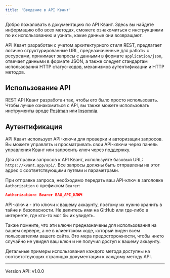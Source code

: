 ```yaml
---
title: 'Введение в API Квант'
---
```

Добро пожаловать в документацию по API Квант. Здесь вы найдете информацию обо всех методах, сможете ознакомиться с инструкциями по их использованию и узнать, какие данные они возвращают.

API Квант разработан с учетом архитектурного стиля REST, предлагает логично структурированные URL, предназначенные для работы с ресурсами, принимает запросы с данными в формате `application/json`, отвечает данными в формате JSON, а также следует стандартам использования HTTP статус-кодов, механизмов аутентификации и HTTP методов.

## Использование API

REST API Квант разработан так, чтобы его было просто использовать. Чтобы лучше ознакомиться с API, вы также можете использовать инструменты вроде [Postman](https://www.postman.com/) или [Insomnia](https://mintlify.com/docs/api-playground/mdx/configuration).

## Аутентификация

API Квант использует API-ключи для проверки и авторизации запросов. Вы можете управлять и просматривать свои API-ключи через панель управления Квант или запросить ключ через поддержку. 

Для отправки запросов к API Квант, используйте базовый URL: `https://kvant.app/api/`. Все запросы должны быть отправлены на этот адрес с соответствующими путями и параметрами.

При отправке запроса, необходимо передать ваш API-ключ в заголовке `Authorization` с префиксом `Bearer`:

```json
Authorization: Bearer ВАШ_API_КЛЮЧ
```
API-ключи - это ключи к вашему аккаунту, поэтому их нужно хранить в тайне и безопасности. Не делитесь ими на GitHub или где-либо в интернете, где кто-то мог бы их увидеть.

Также помните, что эти ключи предназначены для использования на вашем сервере, а не в клиентском коде, который виден всем пользователям вашего сайта. Это мера предосторожности, чтобы никто случайно не увидел ваш ключ и не получил доступ к вашему аккаунту.

Детальные примеры использования каждого метода доступны на соответствующих страницах документации к каждому методу API.

---

Version API: v1.0.0